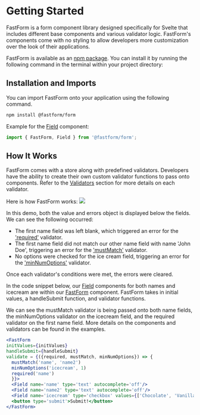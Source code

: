 

<Meta title="Getting Started" component={FastForm} />

# Getting Started 

FastForm is a form component library designed specifically for Svelte that includes different base components and various validator logic. FastForm's components come with no styling to allow developers more customization over the look of their applications.

FastForm is available as an [npm package](https://www.npmjs.com/package/@fastform/form). You can install it by running the following command in the terminal within your project directory: 

## Installation and Imports 
You can import FastForm onto your application using the following command. 
```bash
npm install @fastform/form 
```
Example for the [Field](?path=/docs/field-field--page) component: 
```jsx
import { FastForm, Field } from '@fastform/form';
```

## How It Works

FastForm comes with a store along with predefined validators. Developers have the ability to create their own custom validator functions to pass onto components. Refer to the [Validators](?path=/docs/validators-validators--page) section for more details on each validator.  

Here is how FastForm works: 
<img src='../../fastform-demo.gif'/>

In this demo, both the value and errors object is displayed below the fields. We can see the following occurred: 

* The first name field was left blank, which triggered an error for the ['required'](?path=/story/validators-examples--required) validator. 
* The first name field did not match our other name field with name 'John Doe', triggering an error for the ['mustMatch'](?path=/story/validators-examples--must-match) validator. 
* No options were checked for the ice cream field, triggering an error for the ['minNumOptions'](?path=/story/validators-examples--min-num-options) validator. 

Once each validator's conditions were met, the errors were cleared. 

In the code snippet below, our [Field](?path=/story/field-field--page) components for both names and icecream are within our [FastForm](?path=/story/fastform-example--page) component. FastForm takes in initial values, a handleSubmit function, and validator functions. 

We can see the mustMatch validator is being passed onto both name fields, the minNumOptions validator on the icecream field, and the required validator on the first name field. More details on the components and validators can be found in the examples. 

```jsx
<FastForm 
initValues={initValues} 
handleSubmit={handleSubmit}
validate = {({required, mustMatch, minNumOptions}) => {
  mustMatch('name', 'name2')
  minNumOptions('icecream', 1)
  required('name')
  }}>
  <Field name='name' type='text' autocomplete='off'/>
  <Field name='name2' type='text' autocomplete='off'/>
  <Field name='icecream' type='checkbox' values={['Chocolate', 'Vanilla', 'Cookies N Cream']}/>
  <button type='submit'>Submit!</button>
</FastForm>
```